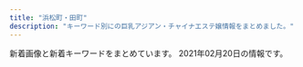 ```yaml
---
title: "浜松町・田町"
description: "キーワード別にの巨乳アジアン・チャイナエステ嬢情報をまとめました。"
---
```


新着画像と新着キーワードをまとめています。
2021年02月20日の情報です。

<DmmAffiliateIns />
<KeywordTable
  shops={
    [
    {
        "url": "http://yukizhouse00.web.fc2.com/",
        "name": "Yuki\u2019s House",
        "keywords": {},
        "station": "JR\u6d5c\u677e\u753a\u99c5\u5357\u53e3",
        "img_links": [
            "http://yukizhouse00.web.fc2.com/images/slider/slid1.jpg",
            "http://yukizhouse00.web.fc2.com/images/portfolio/work-3.jpg",
            "http://yukizhouse00.web.fc2.com/images/portfolio/work-4.jpg",
            "http://yukizhouse00.web.fc2.com/images/slider/slid2.jpg",
            "http://yukizhouse00.web.fc2.com/images/portfolio/work-5.jpg",
            "http://yukizhouse00.web.fc2.com/images/portfolio/work-2.jpg",
            "http://yukizhouse00.web.fc2.com/images/portfolio/work-1.jpg",
            "http://yukizhouse00.web.fc2.com/images/portfolio/work-6.jpg"
        ]
    },
    {
        "img_links": [
            "http://www.es-tokyo.link/images/20.jpg",
            "http://www.es-tokyo.link/images/5.jpg",
            "http://www.es-tokyo.link/img/emili1.jpg",
            "http://www.es-tokyo.link/img/momoko1.jpg",
            "http://www.es-tokyo.link/img/erin2.jpg",
            "http://www.es-tokyo.link/images/int2.jpg",
            "http://www.es-tokyo.link/images/mobile.jpg",
            "http://www.es-tokyo.link/img/minami1.jpg",
            "http://www.es-tokyo.link/images/int1.jpg",
            "http://www.es-tokyo.link/images/25.jpg",
            "http://www.es-tokyo.link/images/b1.jpg",
            "http://www.es-tokyo.link/img/naomi1.jpg",
            "http://www.es-tokyo.link/images/interior_t.jpg",
            "http://www.es-tokyo.link/images/staff_t.jpg",
            "http://www.es-tokyo.link/images/head.jpg",
            "http://www.es-tokyo.link/img/izumi1.jpg",
            "http://www.es-tokyo.link/images/s1.png",
            "http://www.es-tokyo.link/img/suzu1.jpg",
            "http://www.es-tokyo.link/images/newface.jpg",
            "http://www.es-tokyo.link/img/rin1.jpg",
            "http://www.es-tokyo.link/images/sys1.jpg",
            "http://www.es-tokyo.link/images/tel.jpg",
            "http://www.es-tokyo.link/images/9.jpg",
            "http://www.es-tokyo.link/images/19.jpg",
            "http://www.es-tokyo.link/img/kaori1.jpg",
            "http://www.es-tokyo.link/images/b3.jpg",
            "http://www.es-tokyo.link/img/mayu1.jpg",
            "http://www.es-tokyo.link/images/b2.jpg",
            "http://www.es-tokyo.link/images/28.jpg",
            "http://www.es-tokyo.link/images/3.jpg",
            "http://www.es-tokyo.link/img/minami2.jpg",
            "http://www.es-tokyo.link/img/ami1.jpg",
            "http://www.es-tokyo.link/images/22.jpg",
            "http://www.es-tokyo.link/images/31.jpg",
            "http://www.es-tokyo.link/images/sys2.jpg",
            "http://www.es-tokyo.link/img/hikari1.jpg",
            "http://www.es-tokyo.link/img/yui1.jpg",
            "http://www.es-tokyo.link/img/miwa1.jpg",
            "http://www.es-tokyo.link/images/23.jpg",
            "http://www.es-tokyo.link/images/27.jpg",
            "http://www.es-tokyo.link/img/erin1.jpg",
            "http://www.es-tokyo.link/img/izumi2.jpg",
            "http://www.es-tokyo.link/images/24.jpg",
            "http://www.es-tokyo.link/images/news.jpg",
            "http://www.es-tokyo.link/images/32.jpg",
            "http://www.es-tokyo.link/images/30.jpg"
        ],
        "station": "JR\u6d5c\u677e\u753a\u99c5\u5357\u53e3",
        "name": "Pandora*\u30d1\u30f3\u30c9\u30e9",
        "keywords": {},
        "url": "http://www.es-tokyo.link"
    },
    {
        "keywords": {},
        "url": "https://www.meedeemassage.com/",
        "name": "\u30df\u30fc\u30c7\u30a3\u30fc",
        "img_links": [
            "https://static.wixstatic.com/media/ff29a7_d9f852b350a141b1ae8d7d80ce91ecfa~mv2.jpg",
            "https://static.wixstatic.com/media/ff29a7_47d81575374144dda595a587847070b9~mv2.jpg",
            "https://static.wixstatic.com/media/ff29a7_5a71cab9e560455a86a69dee65e387e6~mv2.jpg",
            "https://static.wixstatic.com/media/096f64_86555ca80ef14b6ebdbbf7aa72a380fc~mv2.jpg",
            "https://static.wixstatic.com/media/ff29a7_996c77cb89cc4012a35bb0813c645fdf~mv2.jpg",
            "https://static.wixstatic.com/media/096f64_52d4813cc07e460bb6afbcc198483fb5~mv2.jpg",
            "https://static.wixstatic.com/media/096f64_10d0713f8b274a5b8f6b2944f7fee791~mv2.jpg",
            "https://static.wixstatic.com/media/096f64_74d971185d704fdc84b70e0c1b3fad87~mv2.png",
            "https://static.wixstatic.com/media/ff29a7_d6b424065e3946fc8a31bd093d286366~mv2.jpg",
            "https://static.wixstatic.com/media/096f64_8257be981a5140629dd93b0518612408~mv2.png",
            "https://static.wixstatic.com/media/096f64_f44509cd762744dc939f70f318a6882b~mv2.jpg",
            "https://static.wixstatic.com/media/096f64_9dd53b8d3bbc46b7a5d8f8f9f83f67c0~mv2.jpg"
        ],
        "station": "JR\u65b0\u6a4b\u99c5\u65e5\u6bd4\u8c37\u53e3"
    },
    {
        "keywords": {},
        "url": "http://shiawase.mssg.jp/",
        "station": "JR\u7530\u753a\u99c5\u897f\u53e3",
        "img_links": [
            "http://shiawase.mssg.jp/images/staff_image/staff_d04.jpg",
            "http://shiawase.mssg.jp/images/staff_one/staff_one_05.jpg",
            "http://shiawase.mssg.jp/images/staff/sta_0z9.jpg",
            "http://shiawase.mssg.jp/images/staff_image/staff_d01b.jpg",
            "http://shiawase.mssg.jp/images/staff/sta_0z12.jpg",
            "http://shiawase.mssg.jp/images/staff/sta_03.jpg",
            "http://shiawase.mssg.jp/images/staff/sta_08.jpg",
            "http://shiawase.mssg.jp/images/home/index_03.jpg",
            "http://shiawase.mssg.jp/images/system/syatem_303.jpg",
            "http://shiawase.mssg.jp/images/staff_image/staff_d01a.jpg",
            "http://shiawase.mssg.jp/images/staff/sta_010.jpg",
            "http://shiawase.mssg.jp/images/staff/sta_04.jpg",
            "http://shiawase.mssg.jp/images/home/index_qup.jpg",
            "http://shiawase.mssg.jp/images/staff_image/staff_d02.jpg",
            "http://shiawase.mssg.jp/images/top/top_05.jpg",
            "http://shiawase.mssg.jp/images/home/index_tel.jpg",
            "http://shiawase.mssg.jp/images/staff_one/staff_one_04.jpg",
            "http://shiawase.mssg.jp/images/staff/sta_01.jpg",
            "http://shiawase.mssg.jp/images/home/index_page_top.jpg",
            "http://shiawase.mssg.jp/images/gallery/gallery_101.jpg",
            "http://shiawase.mssg.jp/images/staff/sta_0z8.jpg",
            "http://shiawase.mssg.jp/images/staff_image/staff_d02b.jpg",
            "http://shiawase.mssg.jp/images/gallery/gallery_104.jpg",
            "http://shiawase.mssg.jp/images/gallery/gallery_102.jpg",
            "http://shiawase.mssg.jp/images/gallery/gallery_01.jpg",
            "http://shiawase.mssg.jp/images/staff/sta_0z2.jpg",
            "http://shiawase.mssg.jp/images/top/top_08.png",
            "http://shiawase.mssg.jp/images/top/top_02.jpg",
            "http://shiawase.mssg.jp/images/staff/sta_023.jpg",
            "http://shiawase.mssg.jp/images/staff_one/staff_one_03.jpg",
            "http://shiawase.mssg.jp/images/staff_one/staff_one_07.png",
            "http://shiawase.mssg.jp/images/staff_one/staff_one_top.jpg",
            "http://shiawase.mssg.jp/images/gallery/gallery_402.jpg",
            "http://shiawase.mssg.jp/images/home/top_qp.jpg",
            "http://shiawase.mssg.jp/images/system/syatem_301.jpg",
            "http://shiawase.mssg.jp/images/staff_image/staff_d06.jpg",
            "http://shiawase.mssg.jp/images/staff/sta_021.jpg",
            "http://shiawase.mssg.jp/images/top/top_04.jpg",
            "http://shiawase.mssg.jp/images/top/top_06.jpg",
            "http://shiawase.mssg.jp/images/top/top_01.jpg",
            "http://shiawase.mssg.jp/images/system/syatem_302.jpg",
            "http://shiawase.mssg.jp/images/staff/sta_0z4.jpg",
            "http://shiawase.mssg.jp/images/gallery/gallery_404.jpg",
            "http://shiawase.mssg.jp/images/staff_image/staff_d05b.jpg",
            "http://shiawase.mssg.jp/images/staff_image/staff_d04c.jpg",
            "http://shiawase.mssg.jp/images/staff_one/staff_one_01.jpg",
            "http://shiawase.mssg.jp/images/gallery/gallery_403.jpg",
            "http://shiawase.mssg.jp/images/staff_image/staff_d07.jpg",
            "http://shiawase.mssg.jp/images/staff_image/staff_d04b.jpg",
            "http://shiawase.mssg.jp/images/staff_one/staff_one_08.png",
            "http://shiawase.mssg.jp/images/gallery/gallery_401.jpg",
            "http://shiawase.mssg.jp/images/staff_image/staff_d03.jpg",
            "http://shiawase.mssg.jp/images/top/top_03.jpg",
            "http://shiawase.mssg.jp/images/gallery/gallery_103.jpg",
            "http://shiawase.mssg.jp/images/home/index_04.jpg",
            "http://shiawase.mssg.jp/images/home/QR.png",
            "http://shiawase.mssg.jp/images/gallery/gallery_top.jpg",
            "http://shiawase.mssg.jp/images/staff/staff_top.jpg",
            "http://shiawase.mssg.jp/images/staff_image/staff_d05a.jpg",
            "http://shiawase.mssg.jp/images/staff_one/staff_one_02.jpg"
        ],
        "name": "\u3057\u3042\u308f\u305b\uff5eSHIAWASE\uff5e"
    },
    {
        "url": "http://es-leon.link/",
        "name": "LEON",
        "img_links": [
            "http://es-leon.link/photos/sites/45/2021/01/2021012715504278.jpg",
            "http://es-leon.link/images/nav_link05_no.png",
            "http://es-leon.link/images/slider00.jpg",
            "http://es-leon.link/photos/sites/45/2020/10/2020100103205186.jpg",
            "http://es-leon.link/photos/sites/45/2021/01/2021012518580693.jpg",
            "http://es-leon.link/images/guide6.jpg",
            "http://es-leon.link/images/guide1.jpg",
            "http://es-leon.link/photos/sites/45/2020/10/2020101404192576.jpg",
            "http://es-leon.link/images/guide2.jpg",
            "http://es-leon.link/photos/sites/45/2020/10/2020101205420372.jpg",
            "http://es-leon.link/photos/sites/45/2020/10/2020102507510838.jpg",
            "http://es-leon.link/photos/sites/45/2020/10/2020100103284496.jpg",
            "http://es-leon.link/photos/sites/45/2021/02/2021020501110069.jpg",
            "http://es-leon.link/photos/sites/45/2020/10/2020102507504664.jpg",
            "http://es-leon.link/images/slider02.jpg",
            "http://es-leon.link/images/guide1.png",
            "http://es-leon.link/photos/sites/45/2021/01/202101191348045.jpg",
            "http://es-leon.link/photos/sites/45/2021/01/2021013016413450.jpg",
            "http://es-leon.link/photos/sites/45/2020/10/2020100103205050.jpg",
            "http://es-leon.link/images/card.png",
            "http://es-leon.link/images/nav_link03_no.png",
            "http://es-leon.link/photos/sites/45/2021/01/2021011203314329.jpg",
            "http://es-leon.link/photos/sites/45/2021/02/2021021014243227.jpg",
            "http://es-leon.link/photos/sites/45/2020/10/2020100103240520.jpg",
            "http://es-leon.link/photos/sites/45/2021/02/2021020501094315.jpg",
            "http://es-leon.link/photos/sites/45/2021/02/2021020501134964.jpg",
            "http://es-leon.link/photos/sites/45/2021/02/202102041538347.jpg",
            "http://es-leon.link/images/pagetop.jpg",
            "http://es-leon.link/photos/sites/45/2021/02/2021021702511831.jpg",
            "http://es-leon.link/photos/sites/45/2020/10/2020102507501385.jpg",
            "http://es-leon.link/images/qr.png",
            "http://es-leon.link/images/nav_link01_no.png",
            "http://es-leon.link/photos/sites/45/2021/02/2021020415381681.jpg",
            "http://es-leon.link/images/guide5.jpg",
            "http://es-leon.link/images/lineline.png",
            "http://es-leon.link/images/nav_link04_no.png",
            "http://es-leon.link/photos/sites/45/2020/11/2020110919593136.jpg",
            "http://es-leon.link/photos/sites/45/2020/11/2020110919595348.jpg",
            "http://es-leon.link/photos/sites/45/2021/02/2021021420094924.jpg",
            "http://es-leon.link/images/profile.png",
            "http://es-leon.link/images/guide3.jpg",
            "http://es-leon.link/photos/sites/45/2020/10/2020102507503499.jpg",
            "http://es-leon.link/photos/sites/45/2021/02/202102101425157.jpg",
            "http://es-leon.link/photos/sites/45/2020/10/2020101318405051.jpg",
            "http://es-leon.link/photos/sites/45/2020/10/202010010328436.jpg",
            "http://es-leon.link/photos/sites/45/2021/02/2021021918385811.jpg",
            "http://es-leon.link/photos/sites/45/2021/02/2021021420101999.jpg",
            "http://es-leon.link/photos/sites/45/2021/01/2021010815020621.jpg",
            "http://es-leon.link/photos/sites/45/2021/02/2021020501152788.jpg",
            "http://es-leon.link/photos/sites/45/2020/10/2020101318402898.jpg",
            "http://es-leon.link/photos/sites/45/2020/10/2020100103034891.jpg",
            "http://es-leon.link/photos/sites/45/2020/10/2020101318404076.jpg",
            "http://es-leon.link/images/guide4.jpg",
            "http://es-leon.link/images/slider01.jpg",
            "http://es-leon.link/images/header.png",
            "http://es-leon.link/photos/sites/45/2020/10/2020102507495672.jpg",
            "http://es-leon.link/images/guide2.png",
            "http://es-leon.link/photos/sites/45/2021/01/2021013015574893.jpg",
            "http://es-leon.link/photos/sites/45/2021/01/2021012704390070.jpg",
            "http://es-leon.link/photos/sites/45/2020/11/2020110919573849.jpg",
            "http://es-leon.link/photos/sites/45/2020/10/2020100103240526.jpg",
            "http://es-leon.link/photos/sites/45/2020/10/2020101318300043.jpg",
            "http://es-leon.link/photos/sites/45/2021/02/2021020501101626.jpg",
            "http://es-leon.link/images/nav_link06_no.png",
            "http://es-leon.link/images/guide8.jpg",
            "http://es-leon.link/photos/sites/45/2021/02/2021021221211099.jpg",
            "http://es-leon.link/photos/sites/45/2021/02/2021020415385687.jpg",
            "http://es-leon.link/photos/sites/45/2020/10/2020100103205130.jpg",
            "http://es-leon.link/photos/sites/45/2020/11/2020110919590942.jpg",
            "http://es-leon.link/photos/sites/45/2021/02/2021021014143053.jpg",
            "http://es-leon.link/images/slider04.jpg",
            "http://es-leon.link/photos/sites/45/2021/02/2021021420105484.jpg",
            "http://es-leon.link/photos/sites/45/2021/02/2021021014235421.jpg",
            "http://es-leon.link/photos/sites/45/2020/11/2020110919583922.jpg",
            "http://es-leon.link/photos/sites/45/2020/10/2020101205422328.jpg",
            "http://es-leon.link/photos/sites/45/2021/01/2021012715354091.jpg",
            "http://es-leon.link/images/guide7.jpg",
            "http://es-leon.link/images/img_info.jpg",
            "http://es-leon.link/images/slider03.jpg",
            "http://es-leon.link/photos/sites/45/2020/10/2020101205424345.jpg",
            "http://es-leon.link/images/nav_link02_no.png",
            "http://es-leon.link/images/nav_link07_no.png",
            "http://es-leon.link/photos/sites/45/2020/10/2020101318294854.jpg",
            "http://es-leon.link/photos/sites/45/2021/01/2021010815022674.jpg"
        ],
        "keywords": {
            "90": 5,
            "86": 13,
            "\u80f8": 1,
            "84": 5,
            "85": 8,
            "88": 2
        },
        "station": "JR\u65b0\u6a4b\u99c5\u70cf\u68ee\u53e3"
    },
    {
        "name": "\u6c34\u7121\u6708\uff5e\u307f\u306a\u3065\u304d\uff5e",
        "img_links": [
            "https://minazuki-tokyo.com/wp-content/uploads/2021/02/t03.png",
            "https://minazuki-tokyo.com/wp-content/uploads/2021/02/t02.png",
            "https://minazuki-tokyo.com/wp-content/uploads/2021/02/cam.png",
            "https://minazuki-tokyo.com/wp-content/uploads/2020/11/photo01.png",
            "https://minazuki-tokyo.com/wp-content/uploads/2021/02/t08.png",
            "https://minazuki-tokyo.com/wp-content/uploads/2021/02/yuyu2.jpg",
            "https://minazuki-tokyo.com/wp-content/uploads/2021/02/yumi.png",
            "https://minazuki-tokyo.com/wp-content/uploads/2021/02/sm01.png",
            "https://minazuki-tokyo.com/wp-content/uploads/2021/02/yuyu.png",
            "https://minazuki-tokyo.com/wp-content/uploads/2021/02/add2-22.11.56.png",
            "https://minazuki-tokyo.com/wp-content/uploads/2021/02/t06.png",
            "https://minazuki-tokyo.com/wp-content/uploads/2021/02/ayu.png",
            "https://minazuki-tokyo.com/wp-content/uploads/2021/02/t07.png",
            "https://minazuki-tokyo.com/wp-content/uploads/2021/02/ayu.jpg",
            "https://minazuki-tokyo.com/wp-content/uploads/2021/02/2-09.png",
            "https://minazuki-tokyo.com/wp-content/uploads/2021/02/sm02.png",
            "https://minazuki-tokyo.com/wp-content/uploads/2021/02/koyuri.png",
            "https://minazuki-tokyo.com/wp-content/uploads/2021/02/top1.png",
            "https://minazuki-tokyo.com/wp-content/uploads/2020/11/photo02.png",
            "https://minazuki-tokyo.com/wp-content/uploads/2020/11/photo04.png",
            "https://minazuki-tokyo.com/wp-content/uploads/2021/02/sm04.png",
            "https://minazuki-tokyo.com/wp-content/uploads/2021/02/koyuri-1.jpg",
            "https://minazuki-tokyo.com/wp-content/uploads/2021/02/t05.png",
            "https://minazuki-tokyo.com/wp-content/uploads/2021/02/top2.png",
            "https://minazuki-tokyo.com/wp-content/uploads/2020/11/photo05.png",
            "https://minazuki-tokyo.com/wp-content/uploads/2021/02/haru.jpg",
            "https://minazuki-tokyo.com/wp-content/uploads/2021/02/t01.png",
            "https://minazuki-tokyo.com/wp-content/uploads/2021/02/price.png",
            "https://minazuki-tokyo.com/wp-content/uploads/2021/02/sm03.png",
            "https://minazuki-tokyo.com/wp-content/uploads/2021/02/t04.png",
            "https://minazuki-tokyo.com/wp-content/uploads/2021/02/haru.png",
            "https://minazuki-tokyo.com/wp-content/uploads/2021/02/yumi.jpg",
            "https://minazuki-tokyo.com/wp-content/uploads/2020/11/photo03.png"
        ],
        "station": "JR\u6d5c\u677e\u753a\u99c5\u5357\u53e3",
        "keywords": {
            "85": 4,
            "90": 4,
            "86": 4,
            "83": 4,
            "87": 4
        },
        "url": "https://minazuki-tokyo.com/"
    },
    {
        "name": "\u5e78\u305b\u306e\u6642\u9593",
        "img_links": [
            "http://www.shiawasenojikan.esjp.info/images/sys1.jpg",
            "http://www.shiawasenojikan.esjp.info/files/003.jpg",
            "http://www.shiawasenojikan.esjp.info/images/news.jpg",
            "http://www.shiawasenojikan.esjp.info/images/int2.jpg",
            "http://www.shiawasenojikan.esjp.info/files/009.jpg",
            "http://www.shiawasenojikan.esjp.info/images/tel.jpg",
            "http://www.shiawasenojikan.esjp.info/images/sys2.jpg",
            "http://www.shiawasenojikan.esjp.info/images/mobile.jpg",
            "http://www.shiawasenojikan.esjp.info/images/staff_t.jpg",
            "http://www.shiawasenojikan.esjp.info/images/interior_t.jpg",
            "http://www.shiawasenojikan.esjp.info/files/015.jpg",
            "http://www.shiawasenojikan.esjp.info/images/link_t.jpg",
            "http://www.shiawasenojikan.esjp.info/files/010.jpg",
            "http://www.shiawasenojikan.esjp.info/files/001.jpg",
            "http://www.shiawasenojikan.esjp.info/images/head.jpg"
        ],
        "station": "JR\u65b0\u6a4b\u99c5\u65e5\u6bd4\u8c37\u53e3",
        "url": "http://www.shiawasenojikan.esjp.info/",
        "keywords": {
            "86": 1,
            "87": 3,
            "88": 1,
            "D": 5
        }
    },
    {
        "url": "http://body-heal.net/",
        "station": "JR\u7530\u753a\u99c5\u4e09\u7530\u53e3",
        "keywords": {
            "E": 6,
            "87": 6,
            "88": 10,
            "85": 4,
            "84": 4
        },
        "name": "Tami",
        "img_links": [
            "http://body-heal.net/images/access/04.jpg",
            "http://body-heal.net/uploadfiles/images/campaignBodyHealNet.jpg",
            "http://body-heal.net/images/store/04.jpg",
            "http://body-heal.net/images/access/01.jpg",
            "http://body-heal.net/staffPhoto/b20180926231950.jpg",
            "http://body-heal.net/images/store/06.jpg",
            "http://body-heal.net/images/show.jpg",
            "http://body-heal.net/staffPhoto/b20180721035111.jpg",
            "http://body-heal.net/images/access/05.jpg",
            "http://body-heal.net/images/access/03.jpg",
            "http://body-heal.net/images/store/05.jpg",
            "http://body-heal.net/images/store/01.jpg",
            "http://body-heal.net/staffPhoto/b20190218130854.jpg",
            "http://body-heal.net/js/sliderLine/slide_prev.png",
            "http://body-heal.net/staffPhoto/b20190117105438.jpg",
            "http://body-heal.net/staffPhoto/b20190608220420.jpg",
            "http://body-heal.net/staffPhoto/b20190120201033.jpg",
            "http://body-heal.net/js/sliderLine/slide_next.png",
            "http://body-heal.net/images/access/02.jpg",
            "http://body-heal.net/staffPhoto/b20190608222039.jpg"
        ]
    },
    {
        "url": "http://www.k-harunoie.info/",
        "station": "JR\u7530\u753a\u99c5\u6771\u53e3",
        "name": "\u6625\u306e\u5bb6",
        "keywords": {},
        "img_links": [
            "http://www.k-harunoie.info/imge/service2.jpg",
            "http://www.k-harunoie.info/imge/staff_t.jpg",
            "http://www.k-harunoie.info/imge/sys.png",
            "http://www.k-harunoie.info/imge/p-1.jpg",
            "http://www.k-harunoie.info/imge/p-4.jpg",
            "http://www.k-harunoie.info/imge/interior_t.jpg",
            "http://www.k-harunoie.info/imge/service3.jpg",
            "http://www.k-harunoie.info/imge/s0.png",
            "http://www.k-harunoie.info/imge/tel.png",
            "http://www.k-harunoie.info/imge/service1.jpg",
            "http://www.k-harunoie.info/imge/botton.jpg",
            "http://www.k-harunoie.info/imge/int2.png",
            "http://www.k-harunoie.info/imge/p-5.jpg",
            "http://www.k-harunoie.info/imge/p-2.jpg",
            "http://www.k-harunoie.info/imge/s1.png",
            "http://www.k-harunoie.info/imge/ta.png"
        ]
    },
    {
        "station": "JR\u6d5c\u677e\u753a\u99c5\u5317\u53e3",
        "keywords": {
            "E": 5,
            "C": 10,
            "F": 10
        },
        "img_links": [
            "https://hamamatsucho-esthe.work/room/3-l.jpg",
            "https://hamamatsucho-esthe.work/images/flower.png",
            "https://hamamatsucho-esthe.work/2019/01/14/emi-s1.jpg",
            "https://hamamatsucho-esthe.work/staff/sora-s1.jpg",
            "https://hamamatsucho-esthe.work/room/4-s.jpg",
            "https://hamamatsucho-esthe.work/room/1-s.jpg",
            "https://hamamatsucho-esthe.work/2019/05/25/koko-s1.jpg",
            "https://hamamatsucho-esthe.work/2018/12/26/sayaka-s1.jpg",
            "https://hamamatsucho-esthe.work/2020/07/30/maki-s1.jpg",
            "https://hamamatsucho-esthe.work/room/2-s.jpg",
            "https://hamamatsucho-esthe.work/room/3-s.jpg",
            "https://hamamatsucho-esthe.work/2018/09/10/misa-s1.jpg",
            "https://hamamatsucho-esthe.work/images/main-sp.jpg",
            "https://hamamatsucho-esthe.work/2019/06/14/riri-s1.jpg",
            "https://hamamatsucho-esthe.work/staff/riko-s1.jpg",
            "https://hamamatsucho-esthe.work/staff/momo-l1.jpg",
            "https://hamamatsucho-esthe.work/room/esthe1.jpg",
            "https://hamamatsucho-esthe.work/room/2-l.jpg",
            "https://hamamatsucho-esthe.work/icon/facebook.png",
            "https://hamamatsucho-esthe.work/room/4-l.jpg",
            "https://hamamatsucho-esthe.work/images/qrcode.png",
            "https://hamamatsucho-esthe.work/room/esthe2.jpg",
            "https://hamamatsucho-esthe.work/2019/05/25/riko-s1.jpg",
            "https://hamamatsucho-esthe.work/icon/twitter.png",
            "https://hamamatsucho-esthe.work/room/esthe3.jpg",
            "https://hamamatsucho-esthe.work/menu/friend.png",
            "https://hamamatsucho-esthe.work/staff/yuki-l1.jpg",
            "https://hamamatsucho-esthe.work/staff/nanami-s1.jpg",
            "https://hamamatsucho-esthe.work/images/main1.jpg",
            "https://hamamatsucho-esthe.work/staff/nanami-l1.jpg",
            "https://hamamatsucho-esthe.work/menu/home.png",
            "https://hamamatsucho-esthe.work/staff/momo-s1.jpg",
            "https://hamamatsucho-esthe.work/images/footer-r.png",
            "https://hamamatsucho-esthe.work/2019/11/05/nanami-s1.jpg",
            "https://hamamatsucho-esthe.work/staff/maki-l1.jpg",
            "https://hamamatsucho-esthe.work/staff/maki-s1.jpg",
            "https://hamamatsucho-esthe.work/staff/sora-l1.jpg",
            "https://hamamatsucho-esthe.work/images/clear.png",
            "https://hamamatsucho-esthe.work/icon/google_plus.png",
            "https://hamamatsucho-esthe.work/room/1-l.jpg",
            "https://hamamatsucho-esthe.work/menu/blog.png",
            "https://hamamatsucho-esthe.work/2018/09/10/sora-s1.jpg",
            "https://hamamatsucho-esthe.work/button/blog.png",
            "https://hamamatsucho-esthe.work/staff/yuki-s1.jpg",
            "https://hamamatsucho-esthe.work/button/home.png",
            "https://hamamatsucho-esthe.work/2018/11/09/kana-s1.jpg",
            "https://hamamatsucho-esthe.work/images/footer-l.png",
            "https://hamamatsucho-esthe.work/2020/01/05/yuki-s1.jpg",
            "https://hamamatsucho-esthe.work/menu/info.png",
            "https://hamamatsucho-esthe.work/2020/11/06/momo-s1.jpg",
            "https://hamamatsucho-esthe.work/button/staff.png",
            "https://hamamatsucho-esthe.work/icon/line.png",
            "https://hamamatsucho-esthe.work/menu/gallery.png"
        ],
        "name": "Artemis",
        "url": "https://hamamatsucho-esthe.work/"
    },
    {
        "station": "JR\u65b0\u6a4b\u99c5\u70cf\u68ee\u53e3",
        "img_links": [
            "https://aroma-queen.work/images/st/st_bibi_1.jpg",
            "https://aroma-queen.work/images/st/st_jerry.jpg",
            "https://aroma-queen.work/images/st/st_rei_2.jpg",
            "https://aroma-queen.work/images/st/st_20.jpg",
            "https://aroma-queen.work/images/st/st_gei.jpg",
            "https://aroma-queen.work/images/st/st_jasmine_1.jpg",
            "https://aroma-queen.work/images/st/st_14_1.jpg",
            "https://aroma-queen.work/images/st/st_koko.jpg",
            "https://aroma-queen.work/images/st/st_joy.jpg",
            "https://aroma-queen.work/images/st/st_lucy_3.jpg",
            "https://aroma-queen.work/images/st/st_four1.jpg",
            "https://aroma-queen.work/images/st/st_10_2.jpg",
            "https://aroma-queen.work/images/st/st_18.jpg",
            "https://aroma-queen.work/images/st/st_pink_2.jpg",
            "https://aroma-queen.work/images/st/st_huxa.jpg",
            "https://aroma-queen.work/images/st/st_10_1.jpg",
            "https://aroma-queen.work/images/st/st_aigo.jpg",
            "https://aroma-queen.work/images/st/st_coco_2.jpg",
            "https://aroma-queen.work/images/st/st_5_1.jpg",
            "https://aroma-queen.work/images/st/st_cindy.jpg",
            "https://aroma-queen.work/images/st/st_risa_1.jpg",
            "https://aroma-queen.work/images/st/st_min_2.jpg",
            "https://aroma-queen.work/images/st/st_nuna.jpg",
            "https://aroma-queen.work/images/st/st_ai_2.jpg",
            "https://aroma-queen.work/images/st/st_chiba_2.jpg",
            "https://aroma-queen.work/images/st/st_aya.jpg",
            "https://aroma-queen.work/images/st/st_bibi.jpg",
            "https://aroma-queen.work/images/st/st_dan_2.jpg",
            "https://aroma-queen.work/images/st/st_cake_1.jpg",
            "https://aroma-queen.work/images/st/st_koko_1.jpg",
            "https://aroma-queen.work/images/st/st_mirror_3.jpg",
            "https://aroma-queen.work/images/st/st_get_1.jpg",
            "https://aroma-queen.work/images/st/st_emi_2.jpg",
            "https://aroma-queen.work/images/st/st_chiba_4.jpg",
            "https://aroma-queen.work/images/st/st_honey_1.jpg",
            "https://aroma-queen.work/images/st/st_emi_1.jpg",
            "https://aroma-queen.work/images/st/st_yuri.jpg",
            "https://aroma-queen.work/images/st/st_nuna3.jpg",
            "https://aroma-queen.work/images/top2.png",
            "https://aroma-queen.work/images/st/st_13.jpg",
            "https://aroma-queen.work/images/st/st_nina_3.jpg",
            "https://aroma-queen.work/images/st/st_17.jpg",
            "https://aroma-queen.work/images/st/st_sofea_2.jpg",
            "https://aroma-queen.work/images/st/st_nan.jpg",
            "https://aroma-queen.work/images/top_campaign_spring.jpg",
            "https://aroma-queen.work/images/st/st_kaori_1.jpg",
            "https://aroma-queen.work/images/st/st_sayuri_1.jpg",
            "https://aroma-queen.work/images/st/st_aiko_1.jpg",
            "https://aroma-queen.work/images/st/st_chiba_1.jpg",
            "https://aroma-queen.work/images/st/st_nana_1.jpg",
            "https://aroma-queen.work/images/st/st_jj_1.jpg",
            "https://aroma-queen.work/images/st/st_dan_1.jpg",
            "https://aroma-queen.work/images/st/st_sayuri_3.jpg",
            "https://aroma-queen.work/images/st/st_kou2.jpg",
            "https://aroma-queen.work/images/st/st_ai1.jpg",
            "https://aroma-queen.work/images/st/st_mimi_1.jpg",
            "https://aroma-queen.work/images/st/st_hana_1.jpg",
            "https://aroma-queen.work/images/st/st_rei_3.jpg",
            "https://aroma-queen.work/images/st/st_risa_2.jpg",
            "https://aroma-queen.work/images/st/st_5_3.jpg",
            "https://aroma-queen.work/images/top_campaign_dec.jpg",
            "https://aroma-queen.work/images/st/st_5_2.jpg",
            "https://aroma-queen.work/images/st/st_saya_0.jpg",
            "https://aroma-queen.work/images/st/st_hana_2.jpg",
            "https://aroma-queen.work/images/st/st_16_1.jpg",
            "https://aroma-queen.work/images/st/st_ryuu_2.jpg",
            "https://aroma-queen.work/images/st/st_25.jpg",
            "https://aroma-queen.work/images/st/st_hara.jpg",
            "https://aroma-queen.work/images/st/st_mayumi_1.jpg",
            "https://aroma-queen.work/images/st/st_joy_3.jpg",
            "https://aroma-queen.work/images/st/st_ai_1.jpg",
            "https://aroma-queen.work/images/st/st_hara3.jpg",
            "https://aroma-queen.work/images/st/st_emi.jpg",
            "https://aroma-queen.work/images/st/st_mayumi_2.jpg",
            "https://aroma-queen.work/images/st/st_ami_2.jpg",
            "https://aroma-queen.work/images/st/st_kou1.jpg",
            "https://aroma-queen.work/images/st/st_jenny.jpg",
            "https://aroma-queen.work/images/st/st_kiki_1.jpg",
            "https://aroma-queen.work/images/st/st_get_3.jpg",
            "https://aroma-queen.work/images/st/st_ou_1.jpg",
            "https://aroma-queen.work/images/st/st_saya_1.jpg",
            "https://aroma-queen.work/images/st/st_shizuka_1.jpg",
            "https://aroma-queen.work/images/st/st_22.jpg",
            "https://aroma-queen.work/images/st/st_rinda_2.jpg",
            "https://aroma-queen.work/images/st/st_yuri_3.jpg",
            "https://aroma-queen.work/images/st/st_nami_1.jpg",
            "https://aroma-queen.work/images/st/st_pink_1.jpg",
            "https://aroma-queen.work/images/st/st_ou_3.jpg",
            "https://aroma-queen.work/images/st/st_angel_3.jpg",
            "https://aroma-queen.work/images/st/st_anan.jpg",
            "https://aroma-queen.work/images/st/st_17_2.jpg",
            "https://aroma-queen.work/images/st/st_20_1.jpg",
            "https://aroma-queen.work/images/st/st_.jpg",
            "https://aroma-queen.work/images/st/st_mai_1.jpg",
            "https://aroma-queen.work/images/st/st_pink_3.jpg",
            "https://aroma-queen.work/images/st/st_pink_4.jpg",
            "https://aroma-queen.work/images/st/st_eri.jpg",
            "https://aroma-queen.work/images/st/st_aya_1.jpg",
            "https://aroma-queen.work/images/st/st_21.jpg",
            "https://aroma-queen.work/images/st/st_yuri_2.jpg",
            "https://aroma-queen.work/images/st/st_rinda_6.jpg",
            "https://aroma-queen.work/images/st/st_aiko_2.jpg",
            "https://aroma-queen.work/images/st/st_min_4.jpg",
            "https://aroma-queen.work/images/st/st_7_1.jpg",
            "https://aroma-queen.work/images/st/st_bibi_2.jpg",
            "https://aroma-queen.work/images/top.png",
            "https://aroma-queen.work/images/st/st_joy_1.jpg",
            "https://aroma-queen.work/images/st/st_coco_1.jpg",
            "https://aroma-queen.work/images/st/st_rena_2.jpg",
            "https://aroma-queen.work/images/week_campaign.jpg",
            "https://aroma-queen.work/images/st/st_kaori_2.jpg",
            "https://aroma-queen.work/images/st/st_angel_2.jpg",
            "https://aroma-queen.work/images/st/st_mirror_2.jpg",
            "https://aroma-queen.work/images/st/st_17_1.jpg",
            "https://aroma-queen.work/images/st/st_rinda_1.jpg",
            "https://aroma-queen.work/images/st/st_rei.jpg",
            "https://aroma-queen.work/images/st/st_minto_1.jpg",
            "https://aroma-queen.work/images/st/st_ai.jpg",
            "https://aroma-queen.work/images/st/st_yuri_4.jpg",
            "https://aroma-queen.work/images/st/st_sakura_1.jpg",
            "https://aroma-queen.work/images/st/st_maya_1.jpg",
            "https://aroma-queen.work/images/st/st_yuyu.jpg",
            "https://aroma-queen.work/images/st/st_rei_1.jpg",
            "https://aroma-queen.work/images/st/st_sasa_3.jpg",
            "https://aroma-queen.work/images/st/st_kei.jpg",
            "https://aroma-queen.work/images/st/st_sayuri_2.jpg",
            "https://aroma-queen.work/images/st/st_nori.jpg",
            "https://aroma-queen.work/images/st/st_kiki2.jpg",
            "https://aroma-queen.work/images/st/st_koy_2.jpg",
            "https://aroma-queen.work/images/st/st_party_2.jpg",
            "https://aroma-queen.work/images/st/st_joy_2.jpg",
            "https://aroma-queen.work/images/st/st_19.jpg"
        ],
        "name": "Aroma Coco8",
        "keywords": {
            "D": 8,
            "\u30bb\u30af\u30b7\u30fc": 1,
            "E": 7,
            "\u80f8": 2,
            "\u4e73": 2,
            "G": 1,
            "F": 1
        },
        "url": "https://aroma-queen.work/"
    },
    {
        "station": "JR\u6d5c\u677e\u753a\u99c5\u5317\u53e3",
        "name": "Oriental Spa",
        "url": "https://hamamatsucho-mensesthe.com/",
        "keywords": {
            "E": 1,
            "D": 5,
            "F": 4,
            "C": 1
        },
        "img_links": [
            "https://hamamatsucho-mensesthe.com/staff/yuyu-s1.jpg",
            "https://hamamatsucho-mensesthe.com/images/footer-l.png",
            "https://hamamatsucho-mensesthe.com/staff/arisa-l1.jpg",
            "https://hamamatsucho-mensesthe.com/staff/nana-l1.jpg",
            "https://hamamatsucho-mensesthe.com/button/sche.png",
            "https://hamamatsucho-mensesthe.com/staff2/wp-content/uploads/2020/01/ai01.png",
            "https://hamamatsucho-mensesthe.com/2017/10/08/ruru-s1.jpg",
            "https://hamamatsucho-mensesthe.com/staff2/wp-content/uploads/2019/12/nanami02-2.png",
            "https://hamamatsucho-mensesthe.com/miyuki01.png",
            "https://hamamatsucho-mensesthe.com/staff2/wp-content/uploads/2019/12/yuki22-1.png",
            "https://hamamatsucho-mensesthe.com/room/esthe3.jpg",
            "https://hamamatsucho-mensesthe.com/icon/twitter.png",
            "https://hamamatsucho-mensesthe.com/button/home.png",
            "https://hamamatsucho-mensesthe.com/images/flower.png",
            "https://hamamatsucho-mensesthe.com/staff2/wp-content/uploads/2020/02/yaya02.png",
            "https://hamamatsucho-mensesthe.com/staff/koko-l1.jpg",
            "https://hamamatsucho-mensesthe.com/2018/12/21/yuyu-s1.jpg",
            "https://hamamatsucho-mensesthe.com/menu/sche.png",
            "https://hamamatsucho-mensesthe.com/kumi2.jpg",
            "https://hamamatsucho-mensesthe.com/2018/11/23/arisa-s1.jpg",
            "https://hamamatsucho-mensesthe.com/staff/yoko-l1.jpg",
            "https://hamamatsucho-mensesthe.com/staff/koko-s1.jpg",
            "https://hamamatsucho-mensesthe.com/images/clear.png",
            "https://hamamatsucho-mensesthe.com/menu/friend.png",
            "https://hamamatsucho-mensesthe.com/staff/arisa-s1.jpg",
            "https://hamamatsucho-mensesthe.com/kumi1.jpg",
            "https://hamamatsucho-mensesthe.com/staff2/wp-content/uploads/2019/12/haru-1.png",
            "https://hamamatsucho-mensesthe.com/staff2/wp-content/uploads/2019/12/nana2-1.png",
            "https://hamamatsucho-mensesthe.com/staff/yoko-s1.jpg",
            "https://hamamatsucho-mensesthe.com/2018/06/08/hana-s2.jpg",
            "https://hamamatsucho-mensesthe.com/room/3.jpg",
            "https://hamamatsucho-mensesthe.com/2018/06/12/yoko-s1.jpg",
            "https://hamamatsucho-mensesthe.com/staff2/wp-content/uploads/2021/01/maki05.png",
            "https://hamamatsucho-mensesthe.com/images/main-sp.jpg",
            "https://hamamatsucho-mensesthe.com/staff2/wp-content/uploads/2020/11/siruet.png",
            "https://hamamatsucho-mensesthe.com/2018/03/02/anna-s1.jpg",
            "https://hamamatsucho-mensesthe.com/icon/google_plus.png",
            "https://hamamatsucho-mensesthe.com/images/footer-r.png",
            "https://hamamatsucho-mensesthe.com/room/4.jpg",
            "https://hamamatsucho-mensesthe.com/room/esthe2.jpg",
            "https://hamamatsucho-mensesthe.com/icon/line.png",
            "https://hamamatsucho-mensesthe.com/button/staff.png",
            "https://hamamatsucho-mensesthe.com/staff/yuyu-l1.jpg",
            "https://hamamatsucho-mensesthe.com/images/main1.jpg",
            "https://hamamatsucho-mensesthe.com/menu/info.png",
            "https://hamamatsucho-mensesthe.com/staff2/wp-content/uploads/2020/11/yuyu03.png",
            "https://hamamatsucho-mensesthe.com/room/esthe1.jpg",
            "https://hamamatsucho-mensesthe.com/2018/12/21/koko-s1.jpg",
            "https://hamamatsucho-mensesthe.com/images/header3.png",
            "https://hamamatsucho-mensesthe.com/room/2.jpg",
            "https://hamamatsucho-mensesthe.com/icon/facebook.png",
            "https://hamamatsucho-mensesthe.com/menu/gallery.png",
            "https://hamamatsucho-mensesthe.com/staff/nana-s1.jpg",
            "https://hamamatsucho-mensesthe.com/room/1.jpg",
            "https://hamamatsucho-mensesthe.com/staff2/wp-content/uploads/2020/11/momo02.png",
            "https://hamamatsucho-mensesthe.com/menu/home.png"
        ]
    },
    {
        "img_links": [
            "http://kokoro-spa.info/img/ttl_news.png",
            "http://kokoro-spa.info/img/pickup.jpg",
            "http://kokoro-spa.info/img/qrcode.png",
            "http://kokoro-spa.info/img/shop/kanban.jpg",
            "http://kokoro-spa.info/img/slider/2.jpg",
            "http://kokoro-spa.info/img/shop/no-pic.jpg",
            "http://kokoro-spa.info/img/ttl_info.png"
        ],
        "station": "JR\u65b0\u6a4b\u99c5\u70cf\u68ee\u53e3",
        "url": "http://kokoro-spa.info/",
        "name": "\u672a\u6765",
        "keywords": {}
    },
    {
        "img_links": [
            "http://tamachi-en.link/images/mobile.png",
            "http://tamachi-en.link/images/new1.jpg",
            "http://tamachi-en.link/images/g5.jpg",
            "http://tamachi-en.link/images/g2.jpg",
            "http://tamachi-en.link/images/g0.jpg",
            "http://tamachi-en.link/images/g8.jpg",
            "http://tamachi-en.link/images/g6.jpg",
            "http://tamachi-en.link/images/g1.jpg",
            "http://tamachi-en.link/images/g4.jpg",
            "http://tamachi-en.link/images/g3.jpg",
            "http://tamachi-en.link/images/zi_link.png",
            "http://tamachi-en.link/images/top.jpg",
            "http://tamachi-en.link/images/zi_staff.png"
        ],
        "station": "JR\u7530\u753a\u99c5\u6771\u53e3",
        "url": "http://tamachi-en.link/",
        "name": "\u7e01",
        "keywords": {
            "C": 15
        }
    },
    {
        "url": "http://heal-arm.com/",
        "station": "JR\u65b0\u6a4b\u99c5\u65e5\u6bd4\u8c37\u53e3",
        "name": "\u862d \u990a\u8eab\u9928",
        "img_links": [
            "http://heal-arm.com/media/sites/6/2021/01/5569E868-7ACE-4BF2-9F7C-D9B6DD8BCB4A.jpeg",
            "http://heal-arm.com/media/sites/6/2021/01/5569E868-7ACE-4BF2-9F7C-D9B6DD8BCB4A-225x300.jpeg",
            "http://heal-arm.com/media/sites/6/2020/12/1.jpg",
            "http://heal-arm.com/media/sites/6/2020/05/1-1.jpg",
            "http://heal-arm.com/media/sites/6/2020/05/2.jpg",
            "http://heal-arm.com/media/sites/6/2020/05/favicon.png",
            "http://heal-arm.com/media/sites/6/2020/05/2-1.jpg",
            "http://heal-arm.com/media/sites/6/2020/05/4.jpg",
            "http://heal-arm.com/media/sites/6/elementor/thumbs/favicon-p04pr4k6jngsiakzwccm2bkknysbm22i953lrof2dk.png",
            "http://heal-arm.com/media/sites/6/2020/05/3.jpg",
            "http://heal-arm.com/media/sites/6/2020/05/3-1.jpg",
            "http://heal-arm.com/media/sites/6/2020/05/1.jpg"
        ],
        "keywords": {}
    },
    {
        "keywords": {
            "C": 8,
            "E": 8,
            "D": 20
        },
        "name": "SERA",
        "img_links": [
            "https://hamamatsucho-mensesthe.net/icon/line.png",
            "https://hamamatsucho-mensesthe.net/link/mens-esthe.png",
            "https://hamamatsucho-mensesthe.net/wp/images/mensesthe.jpg",
            "https://hamamatsucho-mensesthe.net/staff/top/mitsuki-s1.jpg",
            "https://hamamatsucho-mensesthe.net/wp/wp-content/uploads/2020/09/rin.jpg",
            "https://hamamatsucho-mensesthe.net/wp/images/clear.png",
            "https://hamamatsucho-mensesthe.net/wp/icon/google_plus.png",
            "https://hamamatsucho-mensesthe.net/wp/icon/twitter.png",
            "https://hamamatsucho-mensesthe.net/staff/top/ayaka-s1.jpg",
            "https://hamamatsucho-mensesthe.net/wp/wp-content/uploads/2021/01/yuna.jpg",
            "https://hamamatsucho-mensesthe.net/icon/google_plus.png",
            "https://hamamatsucho-mensesthe.net/wp/wp-content/uploads/2020/08/ayaka.jpg",
            "https://hamamatsucho-mensesthe.net/room/room-l6.jpg",
            "https://hamamatsucho-mensesthe.net/wp/wp-content/uploads/2020/10/aki-150x150.jpg",
            "https://hamamatsucho-mensesthe.net/staff/top/yuna-s1.jpg",
            "https://hamamatsucho-mensesthe.net/wp/wp-content/uploads/2019/05/rin-150x150.jpg",
            "https://hamamatsucho-mensesthe.net/wp/images/top1.jpg",
            "https://hamamatsucho-mensesthe.net/icon/facebook.png",
            "https://hamamatsucho-mensesthe.net/images/clear.png",
            "https://hamamatsucho-mensesthe.net/room/room-l1.jpg",
            "https://hamamatsucho-mensesthe.net/room/room-l5.jpg",
            "https://hamamatsucho-mensesthe.net/wp/wp-content/uploads/2020/01/nao.jpg",
            "https://hamamatsucho-mensesthe.net/wp/wp-content/uploads/2019/07/587590BB-96D0-4887-BE26-3B1413FF7283-150x150.jpeg",
            "https://hamamatsucho-mensesthe.net/wp/images/top2.jpg",
            "https://hamamatsucho-mensesthe.net/images/footer-r.png",
            "https://hamamatsucho-mensesthe.net/images/footer-l.png",
            "https://hamamatsucho-mensesthe.net/staff/top/aki-s1.jpg",
            "https://hamamatsucho-mensesthe.net/room/room-l2.jpg",
            "https://hamamatsucho-mensesthe.net/staff/top/nao-s1.jpg",
            "https://hamamatsucho-mensesthe.net/wp/icon/line.png",
            "https://hamamatsucho-mensesthe.net/wp/wp-content/uploads/2020/01/misaki-l2.jpg",
            "https://hamamatsucho-mensesthe.net/wp/icon/facebook.png",
            "https://hamamatsucho-mensesthe.net/images/flower.png",
            "https://hamamatsucho-mensesthe.net/room/room-l3.jpg",
            "https://hamamatsucho-mensesthe.net/staff/top/rin-s1.jpg",
            "https://hamamatsucho-mensesthe.net/wp/wp-content/uploads/2020/02/stand-by.jpg",
            "https://hamamatsucho-mensesthe.net/wp/wp-content/uploads/2020/01/emi-l1.jpg",
            "https://hamamatsucho-mensesthe.net/staff/top/miyu-s1.jpg",
            "https://hamamatsucho-mensesthe.net/room/room-l4.jpg",
            "https://hamamatsucho-mensesthe.net/icon/twitter.png",
            "https://hamamatsucho-mensesthe.net/staff/top/emi-s1.jpg",
            "https://hamamatsucho-mensesthe.net/wp/wp-content/uploads/2020/11/urara.jpg",
            "https://hamamatsucho-mensesthe.net/wp/wp-content/uploads/2020/02/1714CAA8-3D57-4009-AB72-F5A8E6B60310.jpeg",
            "https://hamamatsucho-mensesthe.net/wp/wp-content/uploads/2019/07/0677E994-1DBF-4E0E-AB70-7CA5C034B140-150x150.jpeg",
            "https://hamamatsucho-mensesthe.net/wp/images/top3.jpg",
            "https://hamamatsucho-mensesthe.net/wp/wp-content/uploads/2019/10/eri-150x150.jpg",
            "https://hamamatsucho-mensesthe.net/wp/wp-content/uploads/2020/01/mitsuki.jpg"
        ],
        "station": "JR\u6d5c\u677e\u753a\u99c5\u5317\u53e3",
        "url": "https://hamamatsucho-mensesthe.net/"
    },
    {
        "url": "http://romantic-est.com/",
        "station": "JR\u65b0\u6a4b\u99c5\u70cf\u68ee\u53e3",
        "keywords": {},
        "img_links": [
            "http://romantic-est.com/images/sw_home.png",
            "http://romantic-est.com/images/con03.jpg",
            "http://romantic-est.com/images/sys02.jpg",
            "http://romantic-est.com/images/sw_tel.png",
            "http://romantic-est.com/images/sys01.jpg",
            "http://romantic-est.com/images/cg011.jpg",
            "http://romantic-est.com/images/cg041.jpg",
            "http://romantic-est.com/images/cg03.jpg",
            "http://romantic-est.com/images/req_03.jpg",
            "http://romantic-est.com/images/mainvisual_01_s.jpg",
            "http://romantic-est.com/images/head_interior.jpg",
            "http://romantic-est.com/images/cg04.jpg",
            "http://romantic-est.com/images/cg031.jpg",
            "http://romantic-est.com/images/mainvisual_02.jpg",
            "http://romantic-est.com/images/con02.jpg",
            "http://romantic-est.com/images/icon_new.png",
            "http://romantic-est.com/images/head_therapist.jpg",
            "http://romantic-est.com/images/cg05.jpg",
            "http://romantic-est.com/images/cg02.jpg",
            "http://romantic-est.com/images/cg01.jpg",
            "http://romantic-est.com/images/trigger.jpg",
            "http://romantic-est.com/images/con01.jpg",
            "http://romantic-est.com/images/cg06.jpg",
            "http://romantic-est.com/images/cg032.jpg",
            "http://romantic-est.com/images/mainvisual_01.jpg",
            "http://romantic-est.com/images/sys03.jpg",
            "http://romantic-est.com/images/mainvisual_02_s.jpg",
            "http://romantic-est.com/images/cg021.jpg"
        ],
        "name": "\u30a2\u30ea\u30b9 Aroma \u65b0\u6a4b\u5e97"
    }
]
}
/>
<DmmAffiliateScript />
